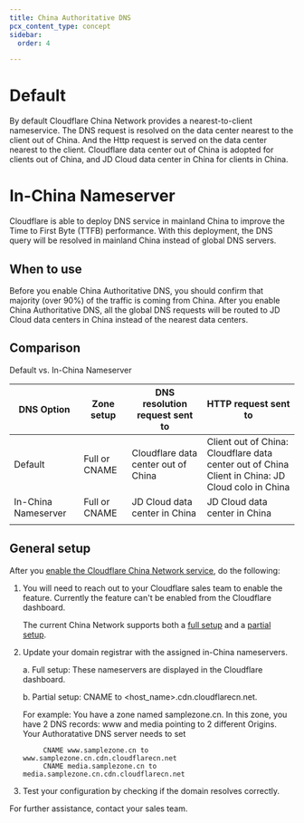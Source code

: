 ```yaml
---
title: China Authoritative DNS
pcx_content_type: concept
sidebar:
  order: 4

---
```


# Default

By default Cloudflare China Network provides a nearest-to-client nameservice. The DNS request is resolved on the data center nearest to the client out of China. And the Http request is served on the data center nearest to the client. Cloudflare data center out of China is adopted for clients out of China, and JD Cloud data center in China for clients in China.


# In-China Nameserver

Cloudflare is able to deploy DNS service in mainland China to improve the Time to First Byte (TTFB) performance. With this deployment, the DNS query will be resolved in mainland China instead of global DNS servers.


## When to use

Before you enable China Authoritative DNS, you should confirm that majority (over 90%) of the traffic is coming from China. After you enable China Authoritative DNS, all the global DNS requests will be routed to JD Cloud data centers in China instead of the nearest data centers.

## Comparison

Default vs. In-China Nameserver

| **DNS Option**          | **Zone setup**    | **DNS resolution request sent to** | **HTTP request sent to**                                                                         |
|---------------------|---------------|--------------------------------|----------------------------------------------------------------------------------------------|
| Default             | Full or CNAME | Cloudflare data center out of China   | Client out of China: Cloudflare data center out of China<br>Client in China: JD Cloud colo in China |
| In-China Nameserver | Full or CNAME | JD Cloud data center in China         | JD Cloud data center in China                                                                       |
|                     |               |                                |                                                                                              |

## General setup

After you [enable the Cloudflare China Network service](/china-network/get-started/), do the following:

1. You will need to reach out to your Cloudflare sales team to enable the feature. Currently the feature can't be enabled from the Cloudflare dashboard.

    The current China Network supports both a [full setup](/dns/zone-setups/full-setup/) and a [partial setup](/dns/zone-setups/partial-setup/).
2. Update your domain registrar with the assigned in-China nameservers.

    a. Full setup: These nameservers are displayed in the Cloudflare dashboard.

    b. Partial setup: CNAME to <host_name>.cdn.cloudflarecn.net.

    For example:
            You have a zone named samplezone.cn. In this zone, you have 2 DNS records: www and media pointing to 2 different Origins. Your Authoratative DNS server needs to set

            CNAME www.samplezone.cn to www.samplezone.cn.cdn.cloudflarecn.net
            CNAME media.samplezone.cn to media.samplezone.cn.cdn.cloudflarecn.net

3. Test your configuration by checking if the domain resolves correctly.


For further assistance, contact your sales team.